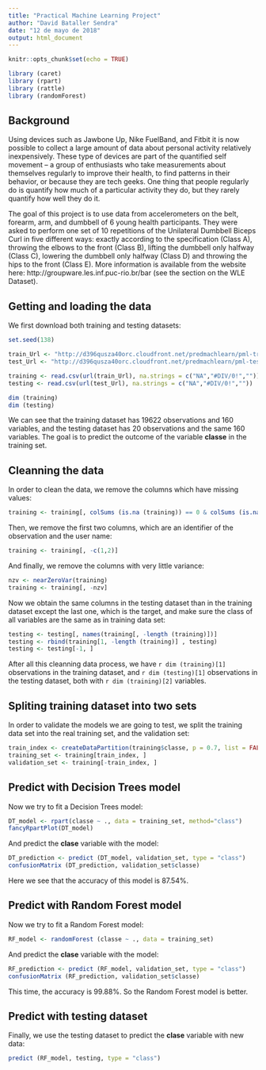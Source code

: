 ```yaml
---
title: "Practical Machine Learning Project"
author: "David Bataller Sendra"
date: "12 de mayo de 2018"
output: html_document
---
```


```r
knitr::opts_chunk$set(echo = TRUE)
```

```r
library (caret)
library (rpart)
library (rattle)
library (randomForest)
```

## Background

Using devices such as Jawbone Up, Nike FuelBand, and Fitbit it is now possible to collect a large amount of data about personal activity relatively inexpensively. These type of devices are part of the quantified self movement – a group of enthusiasts who take measurements about themselves regularly to improve their health, to find patterns in their behavior, or because they are tech geeks. One thing that people regularly do is quantify how much of a particular activity they do, but they rarely quantify how well they do it.

The goal of this project is to use data from accelerometers on the belt, forearm, arm, and dumbbell of 6 young health participants. They were asked to perform one set of 10 repetitions of the Unilateral Dumbbell Biceps Curl in five different ways: exactly according to the specification (Class A), throwing the elbows to the front (Class B), lifting the dumbbell only halfway (Class C), lowering the dumbbell only halfway (Class D) and throwing the hips to the front (Class E). More information is available from the website here: http://groupware.les.inf.puc-rio.br/bar (see the section on the WLE Dataset).

## Getting and loading the data

We first download both training and testing datasets:

```r
set.seed(138)

train_Url <- "http://d396qusza40orc.cloudfront.net/predmachlearn/pml-training.csv"
test_Url <- "http://d396qusza40orc.cloudfront.net/predmachlearn/pml-testing.csv"

training <- read.csv(url(train_Url), na.strings = c("NA","#DIV/0!",""))
testing <- read.csv(url(test_Url), na.strings = c("NA","#DIV/0!",""))

dim (training)
dim (testing)
```

We can see that the training dataset has 19622 observations and 160 variables, and the testing dataset has 20 observations and the same 160 variables. The goal is to predict the outcome of the variable **classe** in the training set.

## Cleanning the data

In order to clean the data, we remove the columns which have missing values:

```r
training <- training[, colSums (is.na (training)) == 0 & colSums (is.na (testing)) == 0]
```

Then, we remove the first two columns, which are an identifier of the observation and the user name:

```r
training <- training[, -c(1,2)]
```

And finally, we remove the columns with very little variance:

```r
nzv <- nearZeroVar(training)
training <- training[, -nzv]
```

Now we obtain the same columns in the testing dataset than in the training dataset except the last one, which is the target, and make sure the class of all variables are the same as in training data set:

```r
testing <- testing[, names(training[, -length (training)])]
testing <- rbind(training[1, -length (training)] , testing)
testing <- testing[-1, ]
```

After all this cleanning data process, we have `r dim (training)[1]` observations in the training dataset, and `r dim (testing)[1]` observations in the testing dataset, both with `r dim (training)[2]` variables.

## Spliting training dataset into two sets

In order to validate the models we are going to test, we split the training data set into the real training set, and the validation set:

```r
train_index <- createDataPartition(training$classe, p = 0.7, list = FALSE)
training_set <- training[train_index, ]
validation_set <- training[-train_index, ]
```

## Predict with Decision Trees model

Now we try to fit a Decision Trees model:

```r
DT_model <- rpart(classe ~ ., data = training_set, method="class")
fancyRpartPlot(DT_model)
```

And predict the **clase** variable with the model:

```r
DT_prediction <- predict (DT_model, validation_set, type = "class")
confusionMatrix (DT_prediction, validation_set$classe)
```

Here we see that the accuracy of this model is 87.54%.

## Predict with Random Forest model

Now we try to fit a Random Forest model:

```r
RF_model <- randomForest (classe ~ ., data = training_set)
```

And predict the **clase** variable with the model:

```r
RF_prediction <- predict (RF_model, validation_set, type = "class")
confusionMatrix (RF_prediction, validation_set$classe)
```

This time, the accuracy is 99.88%. So the Random Forest model is better.

## Predict with testing dataset

Finally, we use the testing dataset to predict the **clase** variable with new data:

```r
predict (RF_model, testing, type = "class")
```